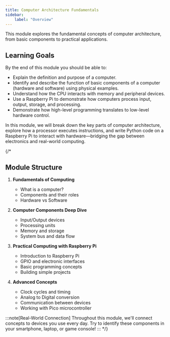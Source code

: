 ```yaml
---
title: Computer Architecture Fundamentals
sidebar:
    label: "Overview"
---
```


This module explores the fundamental concepts of computer architecture, from basic components to practical applications.

## Learning Goals

By the end of this module you should be able to:

- Explain the definition and purpose of a computer.
- Identify and describe the function of basic components of a computer (hardware and software) using physical examples.
- Understand how the CPU interacts with memory and peripheral devices.
- Use a Raspberry Pi to demonstrate how computers process input, output, storage, and processing.
- Demonstrate how high-level programming translates to low-level hardware control.

In this module, we will break down the key parts of computer architecture, explore how a processor executes instructions, and write Python code on a Raspberry Pi to interact with hardware—bridging the gap between electronics and real-world computing.

{/*
 ## Module Structure

1. **Fundamentals of Computing**
   - What is a computer?
   - Components and their roles
   - Hardware vs Software

2. **Computer Components Deep Dive**
   - Input/Output devices
   - Processing units
   - Memory and storage
   - System bus and data flow

3. **Practical Computing with Raspberry Pi**
   - Introduction to Raspberry Pi
   - GPIO and electronic interfaces
   - Basic programming concepts
   - Building simple projects

4. **Advanced Concepts**
   - Clock cycles and timing
   - Analog to Digital conversion
   - Communication between devices
   - Working with Pico microcontroller

:::note[Real-World Connection]
Throughout this module, we'll connect concepts to devices you use every day. Try to identify these components in your smartphone, laptop, or game console!
:::
*/}

